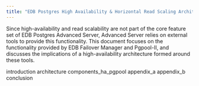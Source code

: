```yaml
---
title: "EDB Postgres High Availability & Horizontal Read Scaling Architecture"
---
```


Since high-availability and read scalability are not part of the core feature set of EDB Postgres Advanced Server, Advanced Server relies on external tools to provide this functionality. This document focuses on the functionality provided by EDB Failover Manager and Pgpool-II, and discusses the implications of a high-availability architecture formed around these tools. 


<div class="toctree" maxdepth="3">

introduction architecture components\_ha\_pgpool appendix\_a appendix\_b conclusion


</div>